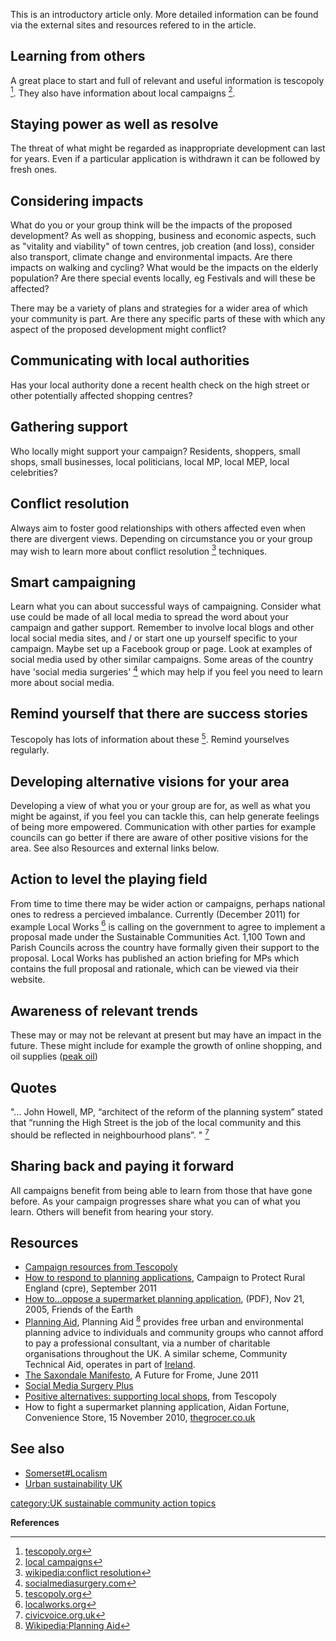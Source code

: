 {{local shops UKnews}}
This is an introductory article only. More detailed information can be found via the external sites and resources refered to in the article.

== Learning from others ==

A great place to start and full of relevant and useful information is tescopoly <ref>[http://www.tescopoly.org/ tescopoly.org]</ref>. They also have information about local campaigns <ref>[http://www.tescopoly.org/campaigns local campaigns]</ref>.

== Staying power as well as resolve ==

The threat of what might be regarded as inappropriate development can last for years. Even if a particular application is withdrawn it can be followed by fresh ones.

== Considering impacts ==

What do you or your group think will be the impacts of the proposed development? As well as shopping, business and economic aspects, such as "vitality and viability" of town centres, job creation (and loss), consider also transport, climate change and environmental impacts. Are there impacts on walking and cycling? What would be the impacts on the elderly population? Are there special events locally, eg Festivals and will these be affected?

There may be a variety of plans and strategies for a wider area of which your community is part. Are there any specific parts of these with which any aspect of the proposed development might conflict?

== Communicating with local authorities ==

Has your local authority done a recent health check on the high street or other potentially affected shopping centres?

== Gathering support ==

Who locally might support your campaign? Residents, shoppers, small shops, small businesses, local politicians, local MP, local MEP, local celebrities?

== Conflict resolution ==

Always aim to foster good relationships with others affected even when there are divergent views. Depending on circumstance you or your group may wish to learn more about conflict resolution <ref>[[wikipedia:conflict resolution]]</ref> techniques.

== Smart campaigning ==

Learn what you can about successful ways of campaigning. Consider what use could be made of all local media to spread the word about your campaign and gather support. Remember to involve local blogs and other local social media sites, and / or start one up yourself specific to your campaign. Maybe set up a Facebook group or page. Look at examples of social media used by other similar campaigns. Some areas of the country have 'social media surgeries' <ref>[http://socialmediasurgery.com/ socialmediasurgery.com]</ref> which may help if you feel you need to learn more about social media.

== Remind yourself that there are success stories ==

Tescopoly has lots of information about these <ref>[http://www.tescopoly.org/success-stories tescopoly.org]</ref>. Remind yourselves regularly.

== Developing alternative visions for your area ==

Developing a view of what you or your group are for, as well as what you might be against, if you feel you can tackle this, can help generate feelings of being more empowered. Communication with other parties for example councils can go better if there are aware of other positive visions for the area. See also Resources and external links below.

== Action to level the playing field ==

From time to time there may be wider action or campaigns, perhaps national ones to redress a percieved imbalance. Currently (December 2011) for example Local Works <ref>[http://www.localworks.org localworks.org]</ref> is calling on the government to agree to implement a proposal made under the Sustainable Communities Act. 1,100 Town and Parish Councils across the country have formally given their support to the proposal. Local Works has published an action briefing for MPs which contains the full proposal and rationale, which can be viewed via their website.

== Awareness of relevant trends ==

These may or may not be relevant at present but may have an impact in the future. These might include for example the growth of online shopping, and oil supplies ([[peak oil]])

== Quotes ==

"... John Howell, MP, “architect of the reform of the planning system” stated that “running the High Street is the job of the local community and this should be reflected in neighbourhood plans”. " <ref>[http://www.civicvoice.org.uk/news/news-from-day-2-of-the-conservative-party-conference/ civicvoice.org.uk]</ref>

== Sharing back and paying it forward ==

All campaigns benefit from being able to learn from those that have gone before. As your campaign progresses share what you can of what you learn. Others will benefit from hearing your story.

== Resources ==

*[http://www.tescopoly.org/faq Campaign resources from Tescopoly]
*[http://www.cpre.org.uk/resources/housing-and-planning/planning/item/1903-how-to-respond-to-planning-applications How to respond to planning applications], Campaign to Protect Rural England (cpre), September 2011
*[http://www.foe.co.uk/resource/briefings/campaigning_against_supermarkets.pdf How to...oppose a supermarket planning application], (PDF), Nov 21, 2005, Friends of the Earth
*[http://www.rtpi.org.uk/planningaid/ Planning Aid], Planning Aid <ref>[[Wikipedia:Planning Aid]]</ref> provides free urban and environmental planning advice to individuals and community groups who cannot afford to pay a professional consultant, via a number of charitable organisations throughout the UK. A similar scheme, Community Technical Aid, operates in part of [[Ireland]].
*[http://www.scribd.com/doc/59060838/The-Saxonvale-Manifesto The Saxondale Manifesto], A Future for Frome, June 2011
*[http://socialmediasurgery.com/ Social Media Surgery Plus]
*[http://www.tescopoly.org/positive-alternatives-supporting-local-shops Positive alternatives: supporting local shops], from Tescopoly 
*How to fight a supermarket planning application, Aidan Fortune, Convenience Store, 15 November 2010, [http://www.thegrocer.co.uk/articles.aspx?page=independentarticle&ID=213825 thegrocer.co.uk]

== See also ==

*[[Somerset#Localism]]
*[[Urban sustainability UK]]


{{scaendmenu}}
[[category:UK sustainable community action topics]]
     

'''References'''
{{Attrib sca ref|Opposing supermarket developments and promoting local shops in the UK}}
<references/>